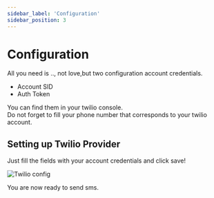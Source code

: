 ```yaml
---
sidebar_label: 'Configuration'
sidebar_position: 3
---
```

# Configuration


All you need is .., not love,but two configuration account credentials. <br />
- Account SID
- Auth Token

You can find them in your twilio console.<br />
Do not forget to fill your phone number that corresponds to your twilio account.

## Setting up Twilio Provider

Just fill the fields with your account credentials and click save!<br />

![Twilio config](/img/sms/twilio_config.png)

You are now ready to send sms.
